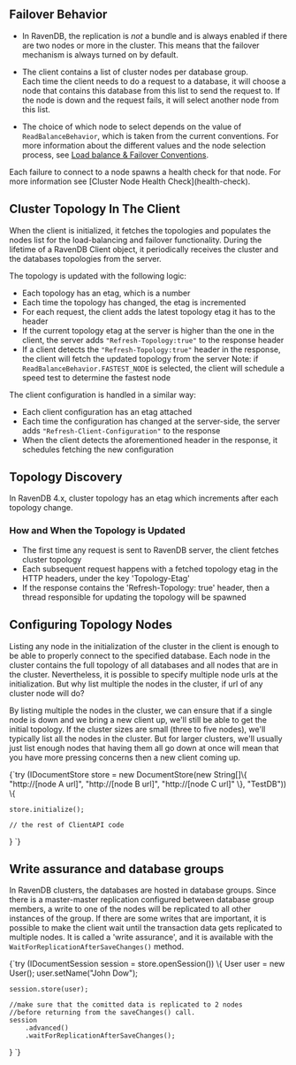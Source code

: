 
## **Failover Behavior**

* In RavenDB, the replication is _not_ a bundle and is always enabled if there are two nodes or more in the cluster. 
  This means that the failover mechanism is always turned on by default.  

* The client contains a list of cluster nodes per database group.  
  Each time the client needs to do a request to a database, it will choose a node that contains this database from this list to send the request to. 
  If the node is down and the request fails, it will select another node from this list.  

* The choice of which node to select depends on the value of `ReadBalanceBehavior`, which is taken from the current conventions. 
  For more information about the different values and the node selection process, see [Load balance & Failover Conventions](../../client-api/configuration/load-balance-and-failover.mdx). 
  
<Admonition type="note" title="">
Each failure to connect to a node spawns a health check for that node. For more information see [Cluster Node Health Check](health-check).
</Admonition>



## **Cluster Topology In The Client**

When the client is initialized, it fetches the topologies and populates the nodes list for the load-balancing and failover functionality.
During the lifetime of a RavenDB Client object, it periodically receives the cluster and the databases topologies from the server.  

The topology is updated with the following logic:

* Each topology has an etag, which is a number
* Each time the topology has changed, the etag is incremented
* For each request, the client adds the latest topology etag it has to the header
* If the current topology etag at the server is higher than the one in the client, the server adds `"Refresh-Topology:true"` to the response header
* If a client detects the `"Refresh-Topology:true"` header in the response, the client will fetch the updated topology from the server
  Note: if `ReadBalanceBehavior.FASTEST_NODE` is selected, the client will schedule a speed test to determine the fastest node

The client configuration is handled in a similar way:

* Each client configuration has an etag attached
* Each time the configuration has changed at the server-side, the server adds `"Refresh-Client-Configuration"` to the response
* When the client detects the aforementioned header in the response, it schedules fetching the new configuration


## **Topology Discovery**
In RavenDB 4.x, cluster topology has an etag which increments after each topology change.

### How and When the Topology is Updated

* The first time any request is sent to RavenDB server, the client fetches cluster topology
* Each subsequent request happens with a fetched topology etag in the HTTP headers, under the key 'Topology-Etag'
* If the response contains the 'Refresh-Topology: true' header, then a thread responsible for updating the topology will be spawned



## **Configuring Topology Nodes**

Listing any node in the initialization of the cluster in the client is enough to be able to properly connect to the specified database. 
Each node in the cluster contains the full topology of all databases and all nodes that are in the cluster.
Nevertheless, it is possible to specify multiple node urls at the initialization. But why list multiple the nodes in the cluster, if url of any cluster node will do?

By listing multiple the nodes in the cluster, we can ensure that if a single node is down and we bring a new client up, we'll still be able to get the initial topology. If the cluster sizes are small (three to five nodes), we'll typically list all the nodes in the cluster. But for larger clusters, we'll usually just list enough nodes that having them all go down at once will mean that you have more pressing concerns then a new client coming up.

<TabItem value="InitializationSample" label="InitializationSample">
<CodeBlock language="java">
{`try (IDocumentStore store = new DocumentStore(new String[]\{
    "http://[node A url]",
    "http://[node B url]",
    "http://[node C url]"
\}, "TestDB")) \{


    store.initialize();

    // the rest of ClientAPI code
\}
`}
</CodeBlock>
</TabItem>



## **Write assurance and database groups**

In RavenDB clusters, the databases are hosted in database groups. 
Since there is a master-master replication configured between database group members, a write to one of the nodes will be replicated to all other instances of the group.
If there are some writes that are important, it is possible to make the client wait until the transaction data gets replicated to multiple nodes. It is called a 'write assurance', and it is available with the `WaitForReplicationAfterSaveChanges()` method.

<TabItem value="WriteAssuranceSample" label="WriteAssuranceSample">
<CodeBlock language="java">
{`try (IDocumentSession session = store.openSession()) \{
    User user = new User();
    user.setName("John Dow");

    session.store(user);

    //make sure that the comitted data is replicated to 2 nodes
    //before returning from the saveChanges() call.
    session
        .advanced()
        .waitForReplicationAfterSaveChanges();
\}
`}
</CodeBlock>
</TabItem>





